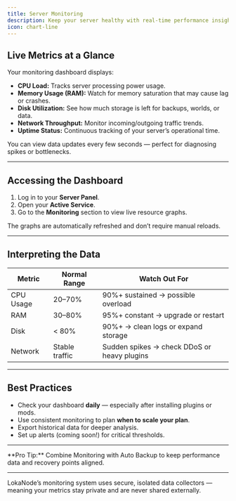 ```yaml
---
title: Server Monitoring
description: Keep your server healthy with real-time performance insights, resource graphs, and usage analytics.
icon: chart-line
---
```


## Live Metrics at a Glance

Your monitoring dashboard displays:
- **CPU Load:** Tracks server processing power usage.
- **Memory Usage (RAM):** Watch for memory saturation that may cause lag or crashes.
- **Disk Utilization:** See how much storage is left for backups, worlds, or data.
- **Network Throughput:** Monitor incoming/outgoing traffic trends.
- **Uptime Status:** Continuous tracking of your server’s operational time.

<Info>
  You can view data updates every few seconds — perfect for diagnosing spikes or bottlenecks.
</Info>

---

## Accessing the Dashboard

1. Log in to your **Server Panel**.  
2. Open your **Active Service**.  
3. Go to the **Monitoring** section to view live resource graphs.

<Note>
  The graphs are automatically refreshed and don’t require manual reloads.
</Note>

---

## Interpreting the Data

| Metric | Normal Range | Watch Out For |
|--------|---------------|----------------|
| CPU Usage | 20–70% | 90%+ sustained → possible overload |
| RAM | 30–80% | 95%+ constant → upgrade or restart |
| Disk | < 80% | 90%+ → clean logs or expand storage |
| Network | Stable traffic | Sudden spikes → check DDoS or heavy plugins |

---

## Best Practices

- Check your dashboard **daily** — especially after installing plugins or mods.  
- Use consistent monitoring to plan **when to scale your plan**.  
- Export historical data for deeper analysis.  
- Set up alerts (coming soon!) for critical thresholds.

---

<Tip>
  **Pro Tip:** Combine Monitoring with Auto Backup to keep performance data and recovery points aligned.
</Tip>

---

<Note>
  LokaNode’s monitoring system uses secure, isolated data collectors — meaning your metrics stay private and are never shared externally.
</Note>
